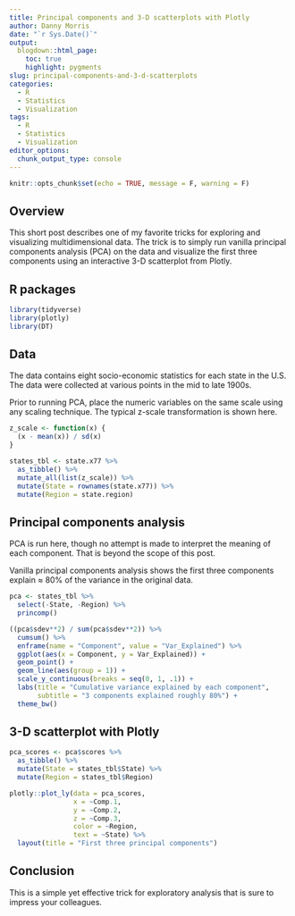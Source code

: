 ```yaml
---
title: Principal components and 3-D scatterplots with Plotly
author: Danny Morris
date: "`r Sys.Date()`"
output: 
  blogdown::html_page:
    toc: true
    highlight: pygments
slug: principal-components-and-3-d-scatterplots
categories:
  - R
  - Statistics
  - Visualization
tags:
  - R
  - Statistics
  - Visualization
editor_options: 
  chunk_output_type: console
---
```


```r
knitr::opts_chunk$set(echo = TRUE, message = F, warning = F)
```

## Overview

This short post describes one of my favorite tricks for exploring and visualizing multidimensional data. The trick is to simply run vanilla principal components analysis (PCA) on the data and visualize the first three components using an interactive 3-D scatterplot from Plotly. 

## R packages

```r
library(tidyverse)
library(plotly)
library(DT)
```

## Data

The data contains eight socio-economic statistics for each state in the U.S. The data were collected at various points in the mid to late 1900s.

Prior to running PCA, place the numeric variables on the same scale using any scaling technique. The typical z-scale transformation is shown here.

```r
z_scale <- function(x) {
  (x - mean(x)) / sd(x)
}

states_tbl <- state.x77 %>%
  as_tibble() %>%
  mutate_all(list(z_scale)) %>%
  mutate(State = rownames(state.x77)) %>%
  mutate(Region = state.region)
```

## Principal components analysis

PCA is run here, though no attempt is made to interpret the meaning of each component. That is beyond the scope of this post.

Vanilla principal components analysis shows the first three components explain $\approx$ 80% of the variance in the original data.

```r
pca <- states_tbl %>%
  select(-State, -Region) %>%
  princomp()

((pca$sdev**2) / sum(pca$sdev**2)) %>%
  cumsum() %>%
  enframe(name = "Component", value = "Var_Explained") %>%
  ggplot(aes(x = Component, y = Var_Explained)) +
  geom_point() +
  geom_line(aes(group = 1)) +
  scale_y_continuous(breaks = seq(0, 1, .1)) +
  labs(title = "Cumulative variance explained by each component",
       subtitle = "3 components explained roughly 80%") +
  theme_bw()
```

## 3-D scatterplot with Plotly

```r
pca_scores <- pca$scores %>%
  as_tibble() %>%
  mutate(State = states_tbl$State) %>%
  mutate(Region = states_tbl$Region)

plotly::plot_ly(data = pca_scores,
                x = ~Comp.1,
                y = ~Comp.2,
                z = ~Comp.3,
                color = ~Region,
                text = ~State) %>%
  layout(title = "First three principal components")
```

## Conclusion

This is a simple yet effective trick for exploratory analysis that is sure to impress your colleagues.

